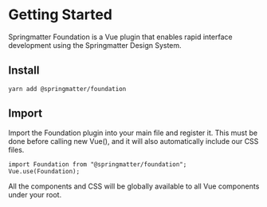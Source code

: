 
<Meta title="Introduction/Getting Started" />

# Getting Started

Springmatter Foundation is a Vue plugin that enables rapid interface development using the Springmatter Design System.

## Install

```
yarn add @springmatter/foundation
```

## Import

Import the Foundation plugin into your main file and register it. This must be done before calling new Vue(), and it will also automatically include our CSS files.

```
import Foundation from "@springmatter/foundation";
Vue.use(Foundation);
```

All the components and CSS will be globally available to all Vue components under your root.
